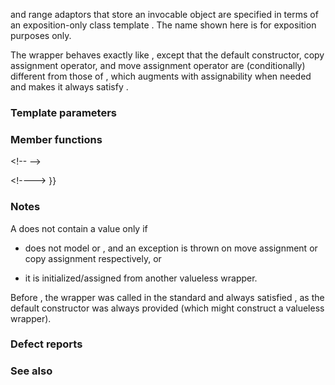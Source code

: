 {{title|Assignable wrapper {{mark c++20}}}}
{{cpp/ranges/navbar}}

{{dcl begin}}
{{dcl rev multi
|since1=c++20|notes1={{mark expos}}|dcl1=
template&lt; class T &gt;
    requires std::copy_constructible&lt;T&gt; &amp;&amp; std::is_object_v&lt;T&gt;
class /*copyable-box*/;
|since2=c++23|notes2={{mark expos}}|dcl2=
template&lt; class T &gt;
    requires std::move_constructible&lt;T&gt; &amp;&amp; std::is_object_v&lt;T&gt;
class /*movable-box*/;
}}
{{dcl end}}

{{ltt|cpp/ranges/single_view|ranges::single_view}}{{rev inl|since=c++23|, {{ltt|cpp/ranges/repeat_view|ranges::repeat_view}},}} and range adaptors that store an invocable object are specified in terms of an exposition-only class template {{rev inl|until=c++23|{{tti|copyable-box}}}}{{rev inl|since=c++23|{{tti|movable-box}}}}. The name shown here is for exposition purposes only.

The wrapper behaves exactly like {{c|std::optional&lt;T&gt;}}, except that the default constructor, copy assignment operator, and move assignment operator are (conditionally) different from those of {{lc|std::optional}}, which augments {{tt|T}} with assignability when needed and makes it always satisfy {{lconcept|copyable}}{{rev inl|since=c++23|or {{lconcept|movable}}}}.

{{rrev multi
|rev1=
If {{tt|T}} is already {{lconcept|copyable}}, or both {{c|std::is_nothrow_move_constructible_v&lt;T&gt;}} and {{c|std::is_nothrow_copy_constructible_v&lt;T&gt;}} are {{c|true}}, {{c|/*copyable-box*/&lt;T&gt;}} may store only a {{tt|T}} object, because it always contains a value.
|since2=c++23|rev2=
If {{tt|T}}
* is already {{lconcept|copyable}}, or
* is {{lconcept|copy_constructible}} and both {{c|std::is_nothrow_move_constructible_v&lt;T&gt;}} and {{c|std::is_nothrow_copy_constructible_v&lt;T&gt;}} are {{c|true}}, or
* does not satisfy {{lconcept|copy_constructible}} but satisfies {{lconcept|movable}}, or
* does not satisfy {{lconcept|copy_constructible}} but {{c|std::is_nothrow_move_constructible_v&lt;T&gt;}} is {{c|true}},
{{c|/*movable-box*/&lt;T&gt;}} may store only a {{tt|T}} object, because it always contains a value.
}}

===Template parameters===
{{par begin}}
{{par|T|the type of the contained value, must be an object type that models {{rev inl|until=c++23|{{lconcept|copy_constructible}}}}{{rev inl|since=c++23|{{lconcept|move_constructible}}}}}}
{{par end}}

===Member functions===
{{member|Default constructor|
{{dcl begin}}
{{dcl rev multi
|since1=c++20|dcl1=
constexpr /*copyable-box*/() noexcept(std::is_nothrow_default_constructible_v&lt;T&gt;)
    requires std::default_initializable&lt;T&gt;
    : /*copyable-box*/(std::in_place) { }
|since2=c++23|dcl2=
constexpr /*movable-box*/() noexcept(std::is_nothrow_default_constructible_v&lt;T&gt;)
    requires std::default_initializable&lt;T&gt;
    : /*movable-box*/(std::in_place) { }
}}
{{dcl end}}

The default constructor is provided if and only if {{tt|T}} models {{lconcept|default_initializable}}.

A default-constructed wrapper contains a value-initialized {{tt|T}} object.
}}

{{member|Assignment operators|
{{dcl begin}}
{{dcl rev multi|num=1
|since1=c++20|dcl1=
constexpr /*copyable-box*/&amp; operator=(const /*copyable-box*/&amp; other);
    noexcept(/* see below */);
|since2=c++23|dcl2=
constexpr /*movable-box*/&amp; operator=(const /*movable-box*/&amp; other);
    noexcept(/* see below */) requires std::copy_constructible&lt;T&gt;;
}}
{{dcl rev multi|num=2
|since1=c++20|dcl1=
constexpr /*copyable-box*/&amp; operator=(/*copyable-box*/&amp;&amp; other)
    noexcept(std::is_nothrow_move_constructible_v&lt;T&gt;);
|since2=c++23|dcl2=
constexpr /*movable-box*/&amp; operator=(/*movable-box*/&amp;&amp; other)
    noexcept(std::is_nothrow_move_constructible_v&lt;T&gt;);
}}
{{dcl end}}

@1@ If {{c|std::copyable&lt;T&gt;}} is not modeled, the copy assignment operator is equivalently defined as:
{{rrev multi
|rev1=
{{c|1=
constexpr /*copyable-box*/&amp; operator=(const /*copyable-box*/&amp; other)
    noexcept(std::is_nothrow_copy_constructible_v&lt;T&gt;)
{
    if (this != std::addressof(other))
        if (other)
            emplace(*other);
        else
            reset();

    return *this;
}
}}
|since2=c++23|rev2=
{{c|1=
constexpr /*movable-box*/&amp; operator=(const /*movable-box*/&amp; other)
    noexcept(std::is_nothrow_copy_constructible_v&lt;T&gt;)
    requires std::copy_constructible&lt;T&gt;
{
    if (this != std::addressof(other))
        if (other)
            emplace(*other);
        else
            reset();

    return *this;
}
}}
}}
Otherwise, it is identical to [[cpp/utility/optional/operator=|the copy assignment operator of {{tt|std::optional}}]].

@2@ If {{c|std::movable&lt;T&gt;}} is not modeled, the move assignment operator is equivalently defined as:
{{rrev multi
|rev1=
{{c|1=
constexpr /*copyable-box*/&amp; operator=(/*copyable-box*/&amp;&amp; other)
    noexcept(std::is_nothrow_move_constructible_v&lt;T&gt;)
{
    if (this != std::addressof(other))
        if (other)
            emplace(std::move(*other));
        else
            reset();

    return *this;
}
}}
|since2=c++23|rev2=
{{c|1=
constexpr /*movable-box*/&amp; operator=(/*movable-box*/&amp;&amp; other)
    noexcept(std::is_nothrow_move_constructible_v&lt;T&gt;)
{
    if (this != std::addressof(other))
        if (other)
            emplace(std::move(*other));
        else
            reset();

    return *this;
}
}}
}}
Otherwise, it is identical to [[cpp/utility/optional/operator=|the move assignment operator of {{tt|std::optional}}]].
}}

{{identical|{{small|std::}}optional|
2=&lt;!--
===Member types===
{{dsc begin}}
{{dsc hitem|Member type|Definition}}
{{dsc|{{tt|value_type}}|{{tt|T}}}}
{{dsc end}}
--&gt;
===Member functions===
{{dsc begin}}
{{dsc inc|cpp/utility/optional/dsc constructor}}
{{dsc inc|cpp/utility/optional/dsc destructor}}
{{dsc inc|cpp/utility/optional/dsc operator{{=}}}}

{{dsc h2|Observers}}
{{dsc inc|cpp/utility/optional/dsc operator*}}
{{dsc inc|cpp/utility/optional/dsc operator bool}}
&lt;!--{{dsc inc|cpp/utility/optional/dsc value}}
{{dsc inc|cpp/utility/optional/dsc value_or}}--&gt;

{{dsc h2|Modifiers}}
&lt;!--{{dsc inc|cpp/utility/optional/dsc swap}}--&gt;
{{dsc inc|cpp/utility/optional/dsc reset}}
{{dsc inc|cpp/utility/optional/dsc emplace}}
{{dsc end}}
}}

===Notes===
A {{rev inl|until=c++23|{{tti|copyable-box}}}}{{rev inl|since=c++23|{{tti|movable-box}}}} does not contain a value only if
* {{tt|T}} does not model {{lconcept|movable}} or {{lconcept|copyable}}, and an exception is thrown on move assignment or copy assignment respectively, or
* it is initialized/assigned from another valueless wrapper.

Before {{wg21|P2325R3}}, the wrapper was called {{tt|''semiregular-box''}} in the standard and always satisfied {{lconcept|semiregular}}, as the default constructor was always provided (which might construct a valueless wrapper).

{{ftm begin|std=1|sort=1|comment=1}}
{{ftm|value=201911L|std=C++20|__cpp_lib_ranges|rowspan="3"|[[cpp/ranges|Ranges library]] and [[cpp/algorithm/ranges|constrained algorithms]]}}
{{ftm|value=202106L|std=C++20|dr=yes|-|Non-[[cpp/concepts/default_initializable|default-initializable]] [[cpp/ranges/view|view]]s}}
{{ftm|value=202207L|std=C++23|-|Relaxing [[cpp/ranges#Range adaptors|range adaptors]] to allow for move-only types}}
{{ftm end}}

===Defect reports===
{{dr list begin}}
{{dr list item|paper=P2325R3|std=C++20|before=if {{tt|T}} is not {{lconcept|default_initializable}}, the default constructor&lt;br&gt;constructs a wrapper which does not contain a value|after=the wrapper is also&lt;br&gt;not {{lconcept|default_initializable}}}}
{{dr list item|wg=lwg|dr=3572|std=C++20|before=conditionally different assignment operators were not constexpr|after=made constexpr}}
{{dr list end}}

===See also===
{{dsc begin}}
{{dsc inc|cpp/ranges/dsc single_view}}
{{dsc inc|cpp/ranges/dsc repeat_view}}
{{dsc inc|cpp/ranges/dsc filter_view}}
{{dsc inc|cpp/ranges/dsc transform_view}}
{{dsc inc|cpp/ranges/dsc take_while_view}}
{{dsc inc|cpp/ranges/dsc drop_while_view}}
{{dsc inc|cpp/ranges/dsc zip_transform_view}}
{{dsc inc|cpp/ranges/dsc adjacent_transform_view}}
{{dsc end}}

{{langlinks|ar|cs|de|es|fr|it|ja|ko|pl|pt|ru|tr|zh}}